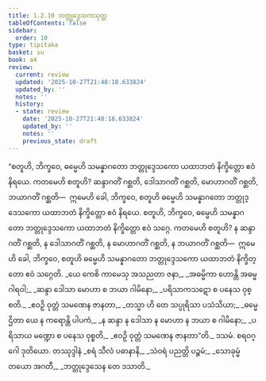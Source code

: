 ```yaml
---
title: 1.2.10 ဘတ္တုဒ္ဒေသကသုတ္တ
tableOfContents: false
sidebar:
  order: 10
type: tipitaka
basket: su
book: a4
review:
  current: review
  updated: '2025-10-27T21:48:18.633824'
  updated_by: ''
  notes: ''
  history:
  - state: review
    date: '2025-10-27T21:48:18.633824'
    updated_by: ''
    notes: ''
    previous_state: draft
---
```



<ReviewStatus review={frontmatter.review} showDetails={true} />

<HypothesisAnnotation frontmatter={frontmatter} />

<DynamicBreadcrumb />

<Division number="20" book="a4" e="ch" v="15" p="326">

<Paragraph number="123" book="a4">
“စတူဟိ, ဘိက္ခဝေ, ဓမ္မေဟိ သမန္နာဂတော ဘတ္တုဒ္ဒေသကော ယထာဘတံ နိက္ခိတ္တော ဧဝံ နိရယေ. ကတမေဟိ စတူဟိ? ဆန္ဒာဂတိံ ဂစ္ဆတိ, ဒေါသာဂတိံ ဂစ္ဆတိ, မောဟာဂတိံ ဂစ္ဆတိ, ဘယာဂတိံ ဂစ္ဆတိ—  ဣမေဟိ ခေါ, ဘိက္ခဝေ, စတူဟိ ဓမ္မေဟိ သမန္နာဂတော ဘတ္တုဒ္ဒေသကော ယထာဘတံ နိက္ခိတ္တော ဧဝံ နိရယေ.
</Paragraph>

<Paragraph number="124" book="a4">
စတူဟိ, ဘိက္ခဝေ, ဓမ္မေဟိ သမန္နာဂတော ဘတ္တုဒ္ဒေသကော ယထာဘတံ နိက္ခိတ္တော ဧဝံ သဂ္ဂေ. ကတမေဟိ စတူဟိ? န ဆန္ဒာဂတိံ ဂစ္ဆတိ, န ဒေါသာဂတိံ ဂစ္ဆတိ, န မောဟာဂတိံ ဂစ္ဆတိ, န ဘယာဂတိံ ဂစ္ဆတိ—  ဣမေဟိ ခေါ, ဘိက္ခဝေ, စတူဟိ ဓမ္မေဟိ သမန္နာဂတော ဘတ္တုဒ္ဒေသကော ယထာဘတံ နိက္ခိတ္တော ဧဝံ သဂ္ဂေတိ.
</Paragraph>

<Paragraph number="125" type="verses" book="a4">
_ယေ ကေစိ ကာမေသု အသညတာ ဇနာ,_  
_အဓမ္မိကာ ဟောန္တိ အဓမ္မဂါရဝါ;_  
_ဆန္ဒာ ဒေါသာ မောဟာ စ ဘယာ ဂါမိနော,_  
_ပရိသာကသဋော စ ပနေသ ဝုစ္စတိ._  

</Paragraph>

<Paragraph number="126" type="verses" book="a4">
_ဧဝဉှိ ဝုတ္တံ သမဏေန ဇာနတာ,_  
_တသ္မာ ဟိ တေ သပ္ပုရိသာ ပသံသိယာ;_  
_ဓမ္မေ ဌိတာ ယေ န ကရောန္တိ ပါပကံ,_  
_န ဆန္ဒာ န ဒေါသာ န မောဟာ န ဘယာ စ ဂါမိနော;_  
_ပရိသာယ မဏ္ဍော စ ပနေသ ဝုစ္စတိ,_  
_ဧဝဉှိ ဝုတ္တံ သမဏေန ဇာနတာ”တိ._  


</Paragraph>
</Division>

<Paragraph number="127" type="center" book="a4">
ဒသမံ.



</Paragraph>

<Paragraph number="128" type="center" book="a4">
စရဝဂ္ဂေါ ဒုတိယော.



</Paragraph>

<Paragraph number="129" type="center" book="a4">
တဿုဒ္ဒါနံ


</Paragraph>

<Paragraph number="130" type="verses" book="a4">
_စရံ သီလံ ပဓာနာနိ,_  
_သံဝရံ ပညတ္တိ ပဉ္စမံ;_  
_သောခုမ္မံ တယော အဂတီ,_  
_ဘတ္တုဒ္ဒေသေန တေ ဒသာတိ._
</Paragraph>